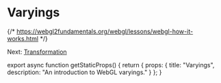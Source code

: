 
# Varyings

{/*
  https://webgl2fundamentals.org/webgl/lessons/webgl-how-it-works.html
*/}

Next: [Transformation](/webgl/transformation)


export async function getStaticProps() {
  return {
    props: {
      title: "Varyings",
      description: "An introduction to WebGL varyings."
    }
  };
}
